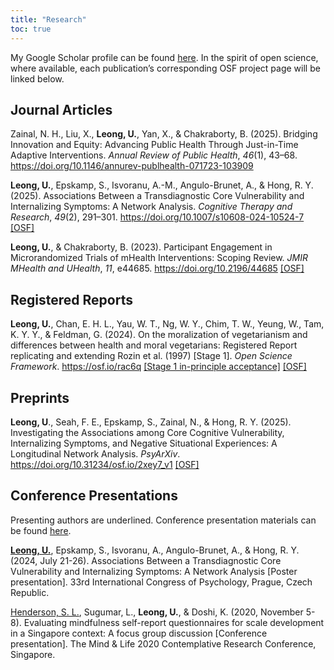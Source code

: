 ```yaml
---
title: "Research"
toc: true
---
```


My Google Scholar profile can be found [here](https://scholar.google.com.sg/citations?user=P9Tl79kAAAAJ&hl=en). In the spirit of open science, where available, each publication's corresponding OSF project page will be linked below.

## Journal Articles

Zainal, N. H., Liu, X., **Leong, U.**, Yan, X., & Chakraborty, B. (2025). Bridging Innovation and Equity: Advancing Public Health Through Just-in-Time Adaptive Interventions. *Annual Review of Public Health*, *46*(1), 43–68. <https://doi.org/10.1146/annurev-publhealth-071723-103909>

**Leong, U.**, Epskamp, S., Isvoranu, A.-M., Angulo-Brunet, A., & Hong, R. Y. (2025). Associations Between a Transdiagnostic Core Vulnerability and Internalizing Symptoms: A Network Analysis. *Cognitive Therapy and Research*, *49*(2), 291–301. <https://doi.org/10.1007/s10608-024-10524-7> [\[OSF\]](https://osf.io/z5t8d/)

**Leong, U.**, & Chakraborty, B. (2023). Participant Engagement in Microrandomized Trials of mHealth Interventions: Scoping Review. *JMIR MHealth and UHealth*, *11*, e44685. <https://doi.org/10.2196/44685> [\[OSF\]](https://osf.io/xdnr8/)

## Registered Reports

**Leong, U.**, Chan, E. H. L., Yau, W. T., Ng, W. Y., Chim, T. W., Yeung, W., Tam, K. Y. Y., & Feldman, G. (2024). On the moralization of vegetarianism and differences between health and moral vegetarians: Registered Report replicating and extending Rozin et al. (1997) \[Stage 1\]. *Open Science Framework*. <https://osf.io/rac6q> [\[Stage 1 in-principle acceptance\]](https://rr.peercommunityin.org/articles/rec?id=898) [\[OSF\]](https://osf.io/5azdg)

## Preprints

**Leong, U**., Seah, F. E., Epskamp, S., Zainal, N., & Hong, R. Y. (2025). Investigating the Associations among Core Cognitive Vulnerability, Internalizing Symptoms, and Negative Situational Experiences: A Longitudinal Network Analysis. *PsyArXiv*. <https://doi.org/10.31234/osf.io/2xey7_v1> [\[OSF\]](https://osf.io/qm4xs/)

<!-- **Leong, U.**, Epskamp, S., Isvoranu, A., Angulo-Brunet, A., & Hong, R. Y. (2024). Associations Between a Transdiagnostic Core Vulnerability and Internalizing Symptoms: A Network Analysis. *PsyArXiv*. <https://doi.org/10.31234/osf.io/cwd46> -->

## Conference Presentations

Presenting authors are underlined. Conference presentation materials can be found [here](https://osf.io/rju35/).

<u>**Leong, U.**</u>, Epskamp, S., Isvoranu, A., Angulo-Brunet, A., & Hong, R. Y. (2024, July 21-26). Associations Between a Transdiagnostic Core Vulnerability and Internalizing Symptoms: A Network Analysis \[Poster presentation\]. 33rd International Congress of Psychology, Prague, Czech Republic.

<u>Henderson, S. L.</u>, Sugumar, L., **Leong, U.**, & Doshi, K. (2020, November 5-8). Evaluating mindfulness self-report questionnaires for scale development in a Singapore context: A focus group discussion \[Conference presentation\]. The Mind & Life 2020 Contemplative Research Conference, Singapore.
